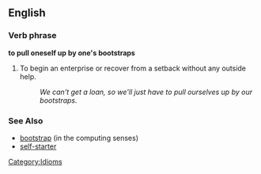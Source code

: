 ==English==

===Verb phrase===
'''to pull oneself up by one's bootstraps'''

# To begin an enterprise or recover from a setback without any outside help.
#: ''We can't get a loan, so we'll just have to pull ourselves up by our bootstraps.''

===See Also===
* [[bootstrap]] (in the computing senses)
* [[self-starter]]

[[Category:Idioms]]